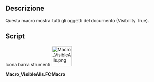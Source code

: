 <languages/>

{{Macro/it
|Name=Macro VisibleAlls
|Icon=Macro_VisibleAlls.png
|Description=Questa macro mostra tutti gli oggetti del documento (Visibility True).
|Author=Mario52
|Version=00.01
|Date=2015-11-12
|FCVersion=All
|Download=[https://wiki.freecad.org/images/1/19/Macro_VisibleAlls.png ToolBar Icon]
|SeeAlso=[[Macro_Toggle_Visibility2_1-2/it|Macro Toggle Visibility2 1-2]]<br>[[Macro_Toggle_Visibility2_2-2/it|Macro Toggle Visibility2 2-2]]<br>[[Macro_Toggle_Visibility/it|Macro_Toggle_Visibility]]<br>[[Macro_HiddenAlls/it|Macro_HiddenAlls]]<br>[[Macro If Selected Stay If Not Then Delete/it|Macro If Selected Stay If Not Then Delete]]
}}

<span id="Description"></span>
==Descrizione==

Questa macro mostra tutti gli oggetti del documento (Visibility True).

==Script==

Icona barra strumenti
[[Image:Macro_VisibleAlls.png|64px]]

'''Macro_VisibleAlls.FCMacro'''

{{MacroCode|code=
import FreeCAD
#Macro_VisibleAlls
__title__="Macro_DisplayAllObjects"
__author__ = "Mario52"
__url__     = "https://freecad.org/index-fr.html"
__version__ = "00.00"
__date__    = "11/11/2015"

try:
    for ShapeNameObj in FreeCAD.ActiveDocument.Objects:   # displyed alls objects
        #print ShapeNameObj.Name
        FreeCADGui.ActiveDocument.getObject(ShapeNameObj.Name).Visibility = True
except Exception:
    None
}}

{{clear}}